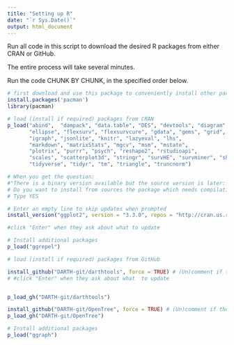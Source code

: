 ```yaml
---
title: "Setting up R"
date: "`r Sys.Date()`"
output: html_document
---
```


Run all code in this script to download the desired R packages from either CRAN or GitHub.

The entire process will take several minutes.

Run the code CHUNK BY CHUNK, in the specified order below.

```r
# first download and use this package to conveniently install other packages
install.packages('pacman')
library(pacman) 
```

```r
# load (install if required) packages from CRAN
p_load("abind",  "dampack", "data.table", "DES", "devtools", "diagram", "dplyr", 
       "ellipse", "flexsurv", "flexsurvcure", "gdata", "gems", "grid", "gridExtra", 
       "igraph", "jsonlite", "knitr", "lazyeval", "lhs", 
       "markdown", "matrixStats", "mgcv", "msm", "mstate",
       "plotrix", "purrr", "psych", "reshape2", "rstudioapi",   
       "scales", "scatterplot3d", "stringr", "survHE", "survminer", "shiny",
       "tidyverse", "tidyr", "tm", "triangle", "truncnorm") 

# When you get the question:
#"There is a binary version available but the source version is later: binary source needs_compilation # tm  0.7-8  0.7-9              TRUE"
# Do you want to install from sources the package which needs compilation (Yes/no/cancel)
# Type YES
```

```r
# Enter an empty line to skip updates when prompted
install_version("ggplot2", version = "3.3.0", repos = "http://cran.us.r-project.org") 

#click "Enter" when they ask about what to update
```

```r
# Install additional packages
p_load("ggrepel")
```
```r
# load (install if required) packages from GitHub

install_github("DARTH-git/darthtools", force = TRUE) # (Un)comment if there is a newer version#
# #click "Enter" when they ask about what  to update


p_load_gh("DARTH-git/darthtools")

install_github("DARTH-git/OpenTree", force = TRUE) # (Un)comment if there is a newer version
p_load_gh("DARTH-git/OpenTree")
```

```r
# Install additional packages
p_load("ggraph") 
```


